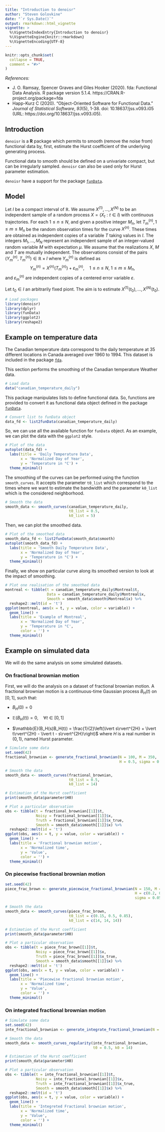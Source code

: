 ```yaml
---
title: "Introduction to denoisr"
author: "Steven Golovkine"
date: "`r Sys.Date()`"
output: rmarkdown::html_vignette
vignette: >
  %\VignetteIndexEntry{Introduction to denoisr}
  %\VignetteEngine{knitr::rmarkdown}
  %\VignetteEncoding{UTF-8}
---
```


```r
knitr::opts_chunk$set(
  collapse = TRUE,
  comment = "#>"
)
```

*References:*

  * J. O. Ramsay, Spencer Graves and Giles Hooker (2020). fda: Functional Data Analysis. R package version 5.1.4. https://CRAN.R-project.org/package=fda
  * Happ-Kurz C (2020). “Object-Oriented Software for Functional Data.” _Journal of Statistical Software_, *93*(5), 1-38. doi: 10.18637/jss.v093.i05 (URL: https://doi.org/10.18637/jss.v093.i05).

## Introduction

`denoisr` is a **R** package which permits to smooth (remove the noise from) functional data by, first, estimate the Hurst coefficient of the underlying generating process. 

Functional data to smooth should be defined on a univariate compact, but can be
irregularly sampled. `denoisr` can also be used only for Hurst parameter 
estimation.

`denoisr` have a support for the package [`funData`](https://cran.r-project.org/web/packages/funData/index.html).

## Model

Let $I$ be a compact interval of $\mathbb{R}$. We assume $X^{(1)}, \dots, X^{(N)}$ to be an independent sample of a random process $X = \left(X_t : t \in I\right)$ with continuous trajectories. For each $1 \leq n \leq N$, and given a positive integer $M_n$, let $T_m^{(n)}, 1 \leq m \leq M_n$ be the random observation times for the curve $X^{(n)}$. These times are obtained as independent copies of a variable $T$ taking values in $I$. The integers $M_1, \dots, M_N$ represent an independent sample of an integer-valued random variable $M$ with expectation $\mu$. We assume that the realizations $X$, $M$ and $T$ are mutually independent. The observations consist of the pairs $\left(Y_m^{(n)}, T_m^{(n)}\right) \in \mathbb{R} \times I$ where $Y_m^{(n)}$ is defined as
$$Y_m^{(n)} = X^{(n)}(T_m^{(n)}) + \varepsilon_m^{(n)}, \quad 1 \leq n \leq N,~ 1 \leq m \leq M_n,$$
and $\varepsilon_m^{(n)}$ are independent copies of a centered error variable $\varepsilon$.

 Let $t_0 \in I$ an arbitrarily fixed piont. The aim is to estimate $X^{(1)}(t_0), \dots, X^{(N)}(t_0)$.

```r
# Load packages
library(denoisr)
library(dplyr)
library(funData)
library(ggplot2)
library(reshape2)
```

## Example on temperature data 

The Canadian temperature data correspond to the daily temperature at $35$ different locations in Canada averaged over 1960 to 1994. This dataset is included in the package [`fda`](https://CRAN.R-project.org/package=fda).

This section performs the smoothing of the Canadian temperature Weather data.


```r
# Load data
data("canadian_temperature_daily")
```

This package manipulates lists to define functional data. So, functions are provided to convert it as functional data object defined in the package  [`funData`](https://cran.r-project.org/web/packages/funData/index.html).

```r
# Convert list to funData object
data_fd <- list2funData(canadian_temperature_daily)
```

So, we can use all the available function for `funData` object. As an example, we can plot the data with the `ggplot2` style.

```r
# Plot of the data
autoplot(data_fd) + 
  labs(title = 'Daily Temperature Data',
       x = 'Normalized Day of Year',
       y = 'Temperature in °C') +
  theme_minimal()
```


The smoothing of the curves can be performed using the function `smooth_curves`. It accepts the parameter `t0_list` which correspond to the times where we want to estimate the bandwidth and the parameter `k0_list` which is the considered neighborhood.

```r
# Smooth the data
smooth_data <- smooth_curves(canadian_temperature_daily, 
                             t0_list = 0.5, 
                             k0_list = 5)
```

Then, we can plot the smoothed data.
```r
# Plot of the smoothed data
smooth_data_fd <- list2funData(smooth_data$smooth)
autoplot(smooth_data_fd) +
  labs(title = 'Smooth Daily Temperature Data',
       x = 'Normalized Day of Year',
       y = 'Temperature in °C') +
  theme_minimal()
```

Finally, we show on particular curve along its smoothed version to look at the impact of smoothing.
```r
# Plot one realisation of the smoothed data
montreal <- tibble(t = canadian_temperature_daily$Montreal$t,
                   Data = canadian_temperature_daily$Montreal$x,
                   Smooth = smooth_data$smooth$Montreal$x) %>% 
  reshape2::melt(id = 't')
ggplot(montreal, aes(x = t, y = value, color = variable)) +
  geom_line() +
  labs(title = 'Example of Montreal',
       x = 'Normalized Day of Year',
       y = 'Temperature in °C',
       color = '') +
  theme_minimal()

```

## Example on simulated data

We will do the same analysis on some simulated datasets.

### On fractional brownian motion

First, we will do the analysis on a dataset of fractional brownian motion. A fractional brownian motion is a continuous-time Gaussian process $B_H(t)$ on $[0, 1]$, such that:

  * $B_H(0) = 0$

  * $\mathbb{E}(B_H(t)) = 0, \quad \forall t \in [0, 1]$

  * $\mathbb{E}(B_H(s)B_H(t)) = \frac{1}{2}\left(\lvert s\rvert^{2H} + \lvert t\rvert^{2H} - \lvert t - s\rvert^{2H}\right)$ where $H$ is a real number in $(0, 1)$, named Hurst parameter.
  

```r
# Simulate some data
set.seed(42)
fractional_brownian <- generate_fractional_brownian(N = 100, M = 350, 
                                                    H = 0.5, sigma = 0.05)
```

```r
# Smooth the data
smooth_data <- smooth_curves(fractional_brownian, 
                             t0_list = 0.5, 
                             k0_list = 14)
```

```r
# Estimation of the Hurst coefficient
print(smooth_data$parameter$H0)
```


```r
# Plot a particular observation
obs <- tibble(t = fractional_brownian[[1]]$t,
              Noisy = fractional_brownian[[1]]$x,
              Truth = fractional_brownian[[1]]$x_true,
              Smooth = smooth_data$smooth[[1]]$x) %>% 
  reshape2::melt(id = 't')
ggplot(obs, aes(x = t, y = value, color = variable)) +
  geom_line() +
  labs(title = 'Fractional brownian motion',
       x = 'Normalized time',
       y = 'Value',
       color = '') +
  theme_minimal()
```

### On piecewise fractional brownian motion

```r
set.seed(42)
piece_frac_brown <- generate_piecewise_fractional_brownian(N = 150, M = 350, 
                                                           H = c(0.2, 0.5, 0.8), 
                                                           sigma = 0.05)
```

```r
# Smooth the data
smooth_data <- smooth_curves(piece_frac_brown, 
                             t0_list = c(0.15, 0.5, 0.85), 
                             k0_list = c(14, 14, 14))
```

```r
# Estimation of the Hurst coefficient
print(smooth_data$parameter$H0)
```

```r
# Plot a particular observation
obs <- tibble(t = piece_frac_brown[[1]]$t,
              Noisy = piece_frac_brown[[1]]$x,
              Truth = piece_frac_brown[[1]]$x_true,
              Smooth = smooth_data$smooth[[1]]$x) %>% 
  reshape2::melt(id = 't')
ggplot(obs, aes(x = t, y = value, color = variable)) +
  geom_line() +
  labs(title = 'Piecewise fractional brownian motion',
       x = 'Normalized time',
       y = 'Value',
       color = '') +
  theme_minimal()
```

### On integrated fractional brownian motion

```r
# Simulate some data
set.seed(42)
inte_fractional_brownian <- generate_integrate_fractional_brownian(N = 100, M = 350, H = 0.5, sigma = 0.025)
```

```r
# Smooth the data
smooth_data <- smooth_curves_regularity(inte_fractional_brownian, 
                                        t0 = 0.5, k0 = 14)
```

```r
# Estimation of the Hurst coefficient
print(smooth_data$parameter$H0)
```


```r
# Plot a particular observation
obs <- tibble(t = inte_fractional_brownian[[1]]$t,
              Noisy = inte_fractional_brownian[[1]]$x,
              Truth = inte_fractional_brownian[[1]]$x_true,
              Smooth = smooth_data$smooth[[1]]$x) %>% 
  reshape2::melt(id = 't')
ggplot(obs, aes(x = t, y = value, color = variable)) +
  geom_line() +
  labs(title = 'Integreted Fractional brownian motion',
       x = 'Normalized time',
       y = 'Value',
       color = '') +
  theme_minimal()
```
